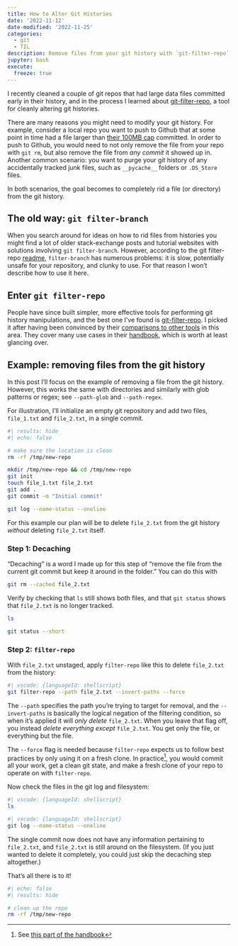 ```yaml
---
title: How to Alter Git Histories
date: '2022-11-12'
date-modified: '2022-11-25'
categories:
  - git
  - TIL
description: Remove files from your git history with `git-filter-repo`
jupyter: bash
execute:
  freeze: true
---
```


I recently cleaned a couple of git repos that had large data files committed
early in their history, and in the process I learned about
[git-filter-repo][filter_repo_github], a tool for cleanly altering git
histories.

There are many reasons you might need to modify your git history. For example,
consider a local repo you want to push to Github that at some point in time had
a file larger than [their 100MB cap][github_filesize_caps] committed.  In order
to push to Github, you would need to not only remove the file from your repo
with `git rm`, but also remove the file from _any commit_ it showed up in.
Another common scenario: you want to purge your git history of any accidentally
tracked junk files, such as `__pycache__` folders or `.DS_Store` files.

In both scenarios, the goal becomes to completely rid a file (or directory) from
the git history.

## The old way: `git filter-branch`

When you search around for ideas on how to rid files from histories you might
find a lot of older stack-exchange posts and tutorial websites with solutions
involving `git filter-branch`. However, according to the git filter-repo
[readme][filter_repo_github_subsec], `filter-branch` has numerous problems: it
is slow, potentially unsafe for your repository, and clunky to use.  For that
reason I won't describe how to use it here.


## Enter `git filter-repo`

People have since built simpler, more effective tools for performing git history
manipulations, and the best one I've found is
[git-filter-repo][filter_repo_github]. I picked it after having been convinced
by their [comparisons to other tools][filter_repo_github_subsec] in this area.
They cover many use cases in their [handbook][manpage], which is worth at least
glancing over.

## Example: removing files from the git history

In this post I'll focus on the example of removing a file from the git history.
However, this works the same with directories and similarly with glob patterns
or regex; see `--path-glob` and `--path-regex`. 

For illustration, I'll initialize an empty git repository and add two files,
`file_1.txt` and `file_2.txt`, in a single commit.

```bash
#| results: hide
#| echo: false

# make sure the location is clean 
rm -rf /tmp/new-repo
```

```bash
mkdir /tmp/new-repo && cd /tmp/new-repo
git init
touch file_1.txt file_2.txt
git add .
git commit -m "Initial commit"
```


```bash
git log --name-status --oneline
```

For this example our plan will be to delete `file_2.txt` from the git history
_without_ deleting `file_2.txt` itself.

### Step 1: Decaching

"Decaching" is a word I made up for this step of "remove the file from the
current git commit but keep it around in the folder." You can do this with

```bash
git rm --cached file_2.txt
```

Verify by checking that `ls` still shows both files, and that `git status` shows
that `file_2.txt` is no longer tracked.

```bash
ls
```

```bash
git status --short
```

### Step 2: `filter-repo`

With `file_2.txt` unstaged, apply `filter-repo` like this to delete `file_2.txt`
from the history:

```bash
#| vscode: {languageId: shellscript}
git filter-repo --path file_2.txt --invert-paths --force
```

The `--path` specifies the path you're trying to target for removal, and the
`--invert-paths` is basically the logical negation of the filtering condition,
so when it's applied it will _only delete_ `file_2.txt`. When you leave that
flag off, you instead _delete everything except_ `file_2.txt`. You get only the
file, or everything but the file.

The `--force` flag is needed because `filter-repo` expects us to follow best
practices by only using it on a fresh clone.  In practice[^fresh_clone], you
would commit all your work, get a clean git state, and make a fresh clone of
your repo to operate on with `filter-repo`. 

Now check the files in the git log and filesystem:

```bash
#| vscode: {languageId: shellscript}
ls
```

```bash
#| vscode: {languageId: shellscript}
git log --name-status --oneline                         
```

The single commit now does not have any information pertaining to `file_2.txt`,
and `file_2.txt` is still around on the filesystem.  (If you just wanted to
delete it completely, you could just skip the decaching step altogether.)

That's all there is to it!

```bash
#| echo: false
#| results: hide

# clean up the repo
rm -rf /tmp/new-repo
```

[filter_repo_github]: https://github.com/newren/git-filter-repo
[filter_repo_github_subsec]: https://github.com/newren/git-filter-repo#why-filter-repo-instead-of-other-alternatives
[manpage]: https://htmlpreview.github.io/?https://github.com/newren/git-filter-repo/blob/docs/html/git-filter-repo.html

[^fresh_clone]: See [this part of the handbook](https://htmlpreview.github.io/?https://github.com/newren/git-filter-repo/blob/docs/html/git-filter-repo.html#FRESHCLONE)

[github_filesize_caps]: https://docs.github.com/en/repositories/working-with-files/managing-large-files/about-large-files-on-github

